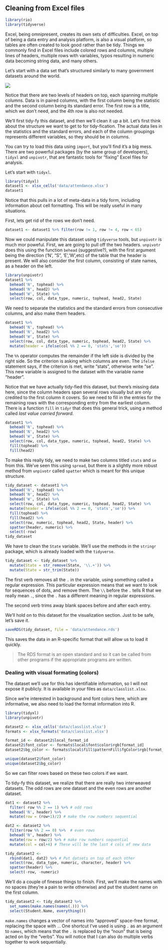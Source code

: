 ## Cleaning from Excel files

```r
library(rio)
library(tidyverse)
```


Excel, being omnipresent, creates its own sets of difficulties. Excel, on top of being a data entry and
analysis platform, is also a visual platform, so tables are often created to look good rather than be tidy. Things
we commonly find in Excel files include colored rows and columns, multiple lines of headers, multiple rows with variables, typos resulting in numeric data becoming string data, and many others.

Let's start with a data set that's structured similarly to many government datasets around
the world.

![](img/ExcelClean.png)

Notice that there are two levels of headers on top, each spanning multiple columns. 
Data is in paired columns, with the first column being the statistic and the second column
being its standard error. The first row is a title, which we don't need, and the 
4th row is also not needed. 

We'll first tidy-fy this dataset, and then we'll clean it up a bit. Let's first
think about the structure we want to get to for tidy-fication. The actual data lies in 
the statistics and the standard errors, and each of the column groupings represents different
variables, so they should be in columns. 


You can try to load this data using `import`, but you'll find it's a big mess.
There are two powerful packages (by the same group of developers), `tidyxl` and
`unpivotr`, that are fantastic tools for "fixing" Excel files for analysis.

Let's start with `tidyxl`.

```r
library(tidyxl)
dataset1 <- xlsx_cells('data/attendance.xlsx')
dataset1
```

Notice that this pulls in a lot of meta-data in a tidy form, including information
about cell formatting. This will be really useful in many situations. 

First, lets get rid of the rows we don't need.
```r
dataset1 <- dataset1 %>% filter(row != 1, row != 4, row < 65)
```

Now we could manipulate this dataset using `tidyverse` tools, but `unpivotr` is much mor poweful.
First, we are going to pull off the two headers. `unpivotr` does this using the function `behead` (suggestive?), 
with the first argument being the direction ('N', "S", 'E','W',etc) of the table that the header is present. We will 
also consider the first column, consisting of state names, as a header on the left.
```r
library(unpivotr)
dataset1 %>% 
  behead('N', tophead) %>% 
  behead('N', head2) %>% 
  behead('W', State) %>% 
  select(row, col, data_type, numeric, tophead, head2, State)
```

We need to separate the statistics and the standard errors from consecutive columns, and 
also make them headers.
```r
dataset1 %>% 
  behead('N', tophead) %>% 
  behead('N', head2) %>% 
  behead('W', State) %>% 
  select(row, col, data_type, numeric, tophead, head2, State) %>% 
  mutate(header = ifelse(col %% 2 == 0, 'stats','se'))
```

The `%%` operator computes the remainder if the left side is divided by the right side.
So the criterion is asking which columns are even. The `ifelse` statement says, 
if the criterion is met, write "stats", otherwise write "se". This new variable 
is assigned to the dataset with the variable name "header". 



Notice that we have actually tidy-fied this dataset, but there's missing data here, since
the column headers span several rows visually but are only credited to the first column it covers.
So we need to fill in the entries for the remaining rows with the corresponding entry from the earliest column.
There is a function `fill` in `tidyr` that does this general trick, using a method called _last value carried forward_. 
```r
dataset1 %>% 
  behead('N', tophead) %>% 
  behead('N', head2) %>% 
  behead('W', State) %>% 
  select(row, col, data_type, numeric, tophead, head2, State) %>% 
  fill(tophead) %>% 
  fill(head2)

```

To make this really tidy, we need to make two columns titled `stats` and `se` from this. 
We've seen this using `spread`, but there is a slightly more robust method from `unpivotr` called
`spatter` which is meant for this unique structure. 
```r
tidy_dataset <- dataset1 %>% 
  behead('N', tophead) %>% 
  behead('N', head2) %>% 
  behead('W', State) %>% 
  select(row, col, data_type, numeric, tophead, head2, State) %>% 
  mutate(header = ifelse(col %% 2 == 0, 'stats','se')) %>% 
  fill(tophead) %>% 
  fill(head2) %>% 
  select(row, numeric, tophead, head2, State, header) %>% 
  spatter(header, numeric) %>% 
  select(-row)
tidy_dataset
```

We have to clean the `State` variable. We'll use the methods in the `stringr` 
package, which is already loaded with the `tidyverse`.

```r
tidy_dataset <- tidy_dataset %>% 
  mutate(State = str_remove(State, '\\.+')) %>% 
  mutate(State = str_trim(State))
```

The first verb removes all the `.` in the variable, using something called a regular expression. 
This particular expression means that we want to look for sequences of dots, and remove them. 
The `\\` before the `.` tells R that we really mean `.`, since the `.` has a different meaning in 
regular expressions.

The second verb trims away blank spaces before and after each entry.

We'll hold on to this dataset for the visualization section. Just to be safe, let's 
save it. 

```r
saveRDS(tidy_dataset, file = 'data/attendance.rds')
```

This saves the data in an R-specific format that will allow us to load it quickly. 

> The RDS format is an open standard and so it can be called from other programs if the 
appropriate programs are written.

### Dealing with visual formating (colors) {-}

The dataset we'll use for this has identifiable information, so I will not expose 
it publicly. It is available in your files as `data/classlist.xlsx`. 

Since we're interested in background and font colors here, which are informative,
we also need to load the format information into R.

```r
library(tidyxl)
library(unpivotr)

dataset2 <- xlsx_cells('data/classlist.xlsx')
formats <- xlsx_formats('data/classlist.xlsx')

format_id <- dataset2$local_format_id
dataset2$font_color <- formats$local$font$color$rgb[format_id]
dataset2$bg_color <- formats$local$fill$patternFill$fgColor$rgb[format_id]
```

```r
unique(dataset2$font_color)
unique(dataset2$bg_color)
```

So we can filter rows based on these two colors if we want.

To tidy-fy this dataset, we realize that there are really two interweaved datasets. 
The odd rows are one dataset and the even rows are another dataset.

```r
dat1 <- dataset2 %>% 
  filter( row %% 2 == 1) %>% # odd rows
  behead('N', header) %>% 
  mutate(row = (row+1)/2) # make the row numbers sequential

dat2 <- dataset2 %>% 
  filter(row %% 2 == 0) %>%  # even rows
  behead('N', header) %>% 
  mutate(row = row/2) %>% # make row numbers sequential
  mutate(col = col+4) # These will be the last 4 cols of new data

tidy_dataset2 <- 
  rbind(dat1, dat2) %>% # Put datsets on top of each other
  select(row, data_type, numeric, character, header) %>% 
  spatter(header) %>% 
  select(-row, -numeric)
```

We'll do a couple of finesse things to finish. First, we'll make the names with 
no spaces (they're a pain to write otherwise) and put the student name on 
the first column.

```r
tidy_dataset2 <- tidy_dataset2 %>% 
  set_names(make.names(names(.))) %>% 
  select(Student.Name, everything())
```

`make.names` changes a vector of names into "approved" space-free format, replacing
the space with `.`. One shortcut I've used is using `.` as an argument to `names`, which
means that the `.` is replaced by the "noun" that is being acted on by the "verbs". You will 
notice that I can also do multiple verbs together to work sequentially. 



